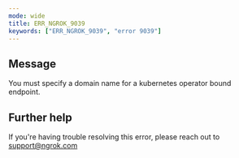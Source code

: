 ```yaml
---
mode: wide
title: ERR_NGROK_9039
keywords: ["ERR_NGROK_9039", "error 9039"]
---
```


## Message

You must specify a domain name for a kubernetes operator bound endpoint.

## Further help

If you're having trouble resolving this error, please reach out to [support@ngrok.com](mailto:support@ngrok.com?subject=Help%20with%20ERR_NGROK_9039)
